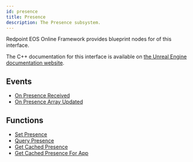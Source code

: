 ```yaml
---
id: presence
title: Presence
description: The Presence subsystem.
---
```



Redpoint EOS Online Framework provides blueprint nodes for <CoverageBadge coverage={75} /> of this interface.

The C++ documentation for this interface is available on [the Unreal Engine documentation website](https://dev.epicgames.com/documentation/en-us/unreal-engine/API/Plugins/OnlineSubsystem/Interfaces/IOnlinePresence/).

## Events

- [On Presence Received](./event/onpresencereceived.mdx)
- [On Presence Array Updated](./event/onpresencearrayupdated.mdx)

## Functions

- [Set Presence](./function/setpresence.mdx)
- [Query Presence](./function/querypresence.mdx)
- [Get Cached Presence](./function/getcachedpresence.mdx)
- [Get Cached Presence For App](./function/getcachedpresenceforapp.mdx)
